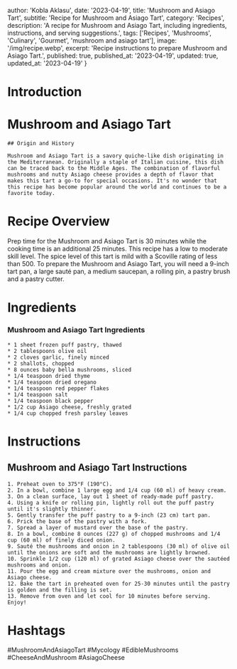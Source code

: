 
  author: 'Kobla Aklasu',
  date: '2023-04-19',
  title: 'Mushroom and Asiago Tart',
  subtitle: 'Recipe for Mushroom and Asiago Tart',
  category: 'Recipes',
  description: 'A recipe for Mushroom and Asiago Tart, including ingredients, instructions, and serving suggestions.',
  tags: ['Recipes', 'Mushrooms', 'Culinary', 'Gourmet', 'mushroom and asiago tart'],
  image: '/img/recipe.webp',
  excerpt: 'Recipe instructions to prepare Mushroom and Asiago Tart.',
  published: true,
  published_at: '2023-04-19',
  updated: true,
  updated_at: '2023-04-19'
}


  # Introduction

# Mushroom and Asiago Tart
    
    ## Origin and History
    
    Mushroom and Asiago Tart is a savory quiche-like dish originating in the Mediterranean. Originally a staple of Italian cuisine, this dish can be traced back to the Middle Ages. The combination of flavorful mushrooms and nutty Asiago cheese provides a depth of flavor that makes this tart a go-to for special occasions. It's no wonder that this recipe has become popular around the world and continues to be a favorite today.

# Recipe Overview

Prep time for the Mushroom and Asiago Tart is 30 minutes while the cooking time is an additional 25 minutes. This recipe has a low to moderate skill level. The spice level of this tart is mild with a Scoville rating of less than 500. To prepare the Mushroom and Asiago Tart, you will need a 9-inch tart pan, a large sauté pan, a medium saucepan, a rolling pin, a pastry brush and a pastry cutter.

# Ingredients

### Mushroom and Asiago Tart Ingredients
    
    * 1 sheet frozen puff pastry, thawed
    * 2 tablespoons olive oil
    * 2 cloves garlic, finely minced
    * 2 shallots, chopped
    * 8 ounces baby bella mushrooms, sliced
    * 1/4 teaspoon dried thyme
    * 1/4 teaspoon dried oregano
    * 1/4 teaspoon red pepper flakes
    * 1/4 teaspoon salt
    * 1/4 teaspoon black pepper
    * 1/2 cup Asiago cheese, freshly grated
    * 1/4 cup chopped fresh parsley leaves

# Instructions

## Mushroom and Asiago Tart Instructions
    1. Preheat oven to 375°F (190°C).
    2. In a bowl, combine 1 large egg and 1/4 cup (60 ml) of heavy cream.
    3. On a clean surface, lay out 1 sheet of ready-made puff pastry.
    4. Using a knife or rolling pin, lightly roll out the puff pastry until it's slightly thinner.
    5. Gently transfer the puff pastry to a 9-inch (23 cm) tart pan.
    6. Prick the base of the pastry with a fork.
    7. Spread a layer of mustard over the base of the pastry.
    8. In a bowl, combine 8 ounces (227 g) of chopped mushrooms and 1/4 cup (60 ml) of finely diced onion.
    9. Sauté the mushrooms and onion in 2 tablespoons (30 ml) of olive oil until the onions are soft and the mushrooms are lightly browned.
    10. Sprinkle 1/2 cup (120 ml) of grated Asiago cheese over the sautéed mushrooms and onion.
    11. Pour the egg and cream mixture over the mushrooms, onion and Asiago cheese.
    12. Bake the tart in preheated oven for 25-30 minutes until the pastry is golden and the filling is set.
    13. Remove from oven and let cool for 10 minutes before serving. Enjoy!

# Hashtags

#MushroomAndAsiagoTart #Mycology #EdibleMushrooms #CheeseAndMushroom #AsiagoCheese



